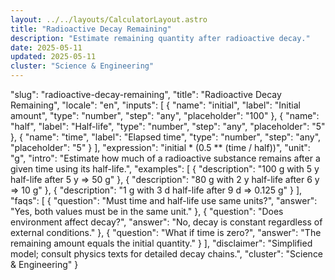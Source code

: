 ```yaml
---
layout: ../../layouts/CalculatorLayout.astro
title: "Radioactive Decay Remaining"
description: "Estimate remaining quantity after radioactive decay."
date: 2025-05-11
updated: 2025-05-11
cluster: "Science & Engineering"
---
```


  "slug": "radioactive-decay-remaining",
  "title": "Radioactive Decay Remaining",
  "locale": "en",
  "inputs": [
    { "name": "initial", "label": "Initial amount", "type": "number", "step": "any", "placeholder": "100" },
    { "name": "half", "label": "Half-life", "type": "number", "step": "any", "placeholder": "5" },
    { "name": "time", "label": "Elapsed time", "type": "number", "step": "any", "placeholder": "5" }
  ],
  "expression": "initial * (0.5 ** (time / half))",
  "unit": "g",
  "intro": "Estimate how much of a radioactive substance remains after a given time using its half-life.",
  "examples": [
    { "description": "100 g with 5 y half-life after 5 y ⇒ 50 g" },
    { "description": "80 g with 2 y half-life after 6 y ⇒ 10 g" },
    { "description": "1 g with 3 d half-life after 9 d ⇒ 0.125 g" }
  ],
  "faqs": [
    { "question": "Must time and half-life use same units?", "answer": "Yes, both values must be in the same unit." },
    { "question": "Does environment affect decay?", "answer": "No, decay is constant regardless of external conditions." },
    { "question": "What if time is zero?", "answer": "The remaining amount equals the initial quantity." }
  ],
  "disclaimer": "Simplified model; consult physics texts for detailed decay chains.",
  "cluster": "Science & Engineering"
}

<Calculator schema={schema} />
